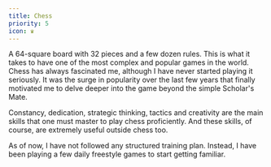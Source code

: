 ```yaml
---
title: Chess
priority: 5
icon: ♛
---
```


A 64-square board with 32 pieces and a few dozen rules. This is what it takes to have one of the most complex and popular games in the world. Chess has always fascinated me, although I have never started playing it seriously. It was the surge in popularity over the last few years that finally motivated me to delve deeper into the game beyond the simple Scholar's Mate.

Constancy, dedication, strategic thinking, tactics and creativity are the main skills that one must master to play chess proficiently. And these skills, of course, are extremely useful outside chess too.

As of now, I have not followed any structured training plan. Instead, I have been playing a few daily freestyle games to start getting familiar.
